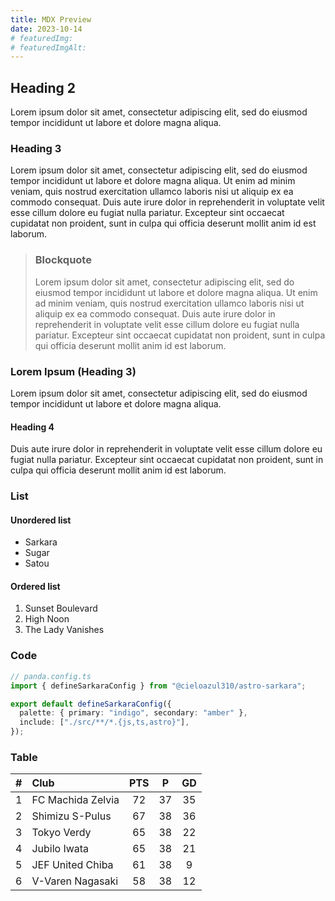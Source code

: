 ```yaml
---
title: MDX Preview
date: 2023-10-14
# featuredImg:
# featuredImgAlt: 
---
```


## Heading 2

Lorem ipsum dolor sit amet, consectetur adipiscing elit, sed do eiusmod tempor incididunt ut labore et dolore magna aliqua.

### Heading 3

Lorem ipsum dolor sit amet, consectetur adipiscing elit, sed do eiusmod tempor incididunt ut labore et dolore magna aliqua. Ut enim ad minim veniam, quis nostrud exercitation ullamco laboris nisi ut aliquip ex ea commodo consequat. Duis aute irure dolor in reprehenderit in voluptate velit esse cillum dolore eu fugiat nulla pariatur. Excepteur sint occaecat cupidatat non proident, sunt in culpa qui officia deserunt mollit anim id est laborum.

> ### Blockquote
>
> Lorem ipsum dolor sit amet, consectetur adipiscing elit, sed do eiusmod tempor incididunt ut labore et dolore magna aliqua. Ut enim ad minim veniam, quis nostrud exercitation ullamco laboris nisi ut aliquip ex ea commodo consequat. Duis aute irure dolor in reprehenderit in voluptate velit esse cillum dolore eu fugiat nulla pariatur. Excepteur sint occaecat cupidatat non proident, sunt in culpa qui officia deserunt mollit anim id est laborum.

### Lorem Ipsum (Heading 3)

Lorem ipsum dolor sit amet, consectetur adipiscing elit, sed do eiusmod tempor incididunt ut labore et dolore magna aliqua.

#### Heading 4

Duis aute irure dolor in reprehenderit in voluptate velit esse cillum dolore eu fugiat nulla pariatur. Excepteur sint occaecat cupidatat non proident, sunt in culpa qui officia deserunt mollit anim id est laborum.

<YouTube src="wqp71DOJ3aY" />

### List

#### Unordered list

- Sarkara
- Sugar
- Satou

#### Ordered list

1. Sunset Boulevard
2. High Noon
3. The Lady Vanishes

### Code

```ts
// panda.config.ts
import { defineSarkaraConfig } from "@cieloazul310/astro-sarkara";

export default defineSarkaraConfig({
  palette: { primary: "indigo", secondary: "amber" },
  include: ["./src/**/*.{js,ts,astro}"],
});
```

### Table

| # | Club              | PTS |  P | GD |
|:-:|:------------------|:---:|:--:|:--:|
| 1 | FC Machida Zelvia |  72 | 37 | 35 |
| 2 | Shimizu S-Pulus   |  67 | 38 | 36 |
| 3 | Tokyo Verdy       |  65 | 38 | 22 |
| 4 | Jubilo Iwata      |  65 | 38 | 21 |
| 5 | JEF United Chiba  |  61 | 38 |  9 |
| 6 | V-Varen Nagasaki  |  58 | 38 | 12 |
